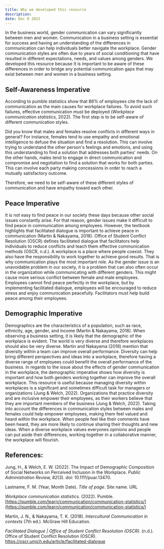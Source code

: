 ```yaml
---
title: Why we developed this resource
description:
date: Dec 8 2022
---
```

In the business world, gender communication can vary significantly between men and women. Communication in a business setting is essential for success and having an understanding of the differences in communication can help individuals better navigate the workplace. Gender communication styles are often due to years of social conditioning that have resulted in different expectations, needs, and values among genders. We developed this resource because It is important to be aware of these differences in order to bridge any potential communication gaps that may exist between men and women in a business setting.

## Self-Awareness Imperative

According to pumble statistics show that 86% of employees cite the lack of communication as the main causes for workplace failures. To avoid such failures, effective communication must be deployed (*Workplace communication statistics*, 2022). The first step is to be self-aware of different communication styles. 

Did you know that males and females resolve conflicts in different ways in general? For instance, females tend to use empathy and emotional intelligence to defuse the situation and find a resolution. This can involve trying to understand the other person's feelings and emotions, and using this understanding to find a solution that addresses both parties' needs. On the other hands, males tend to engage in direct communication and compromise and negotiation to find a solution that works for both parties. This can involve each party making concessions in order to reach a mutually satisfactory outcome.

Therefore, we need to be self-aware of these different styles of communication and have empathy toward each other.

## **Peace Imperative**

It is not easy to find peace in our society these days because other social issues constantly arise. For that reason, gender issues make it difficult to find peace in communication among employees. However, the textbook highlights that facilitated dialogue is important to achieve peace in communication (Martin & Nakayama, 2018). Office of Student Conflict Resolution (OSCR) defines facilitated dialogue that facilitators help individuals to reduce conflicts and teach them effective communication methods (OSCR, n.d.). A workplace is a place where people coexist. They also have the responsibility to work together to achieve good results. That is why communication plays the most important role. As the gender issue is an unavoidable problem in our society, it is a problem that can also often occur in the organization while communicating with different genders. This might cause more serious conflict between female and male employees. Employees cannot find peace perfectly in the workplace, but by implementing facilitated dialogue, employees will be encouraged to reduce stress and enjoy communication peacefully. Facilitators must help build peace among their employees.


## **Demographic Imperative**

Demographics are the characteristics of a population, such as race, ethnicity, age, gender, and income (Martin & Nakayama, 2018).  When observing a business setting, it is likely that the demographic of the workplace is evident.  The world is very diverse and therefore workplaces should also be very diverse.  Martin and Nakayama (2018) mention that diversity within a team can improve overall performance.  Diversity can help bring different perspectives and ideas into a workplace, therefore having a diverse range of employees could benefit the overall performance of the business.  In regards to the issue about the effects of gender communication in the workplace, the demographic imperative shows how diversity is important and how both genders working together can improve the overall workplace.  This resource is useful because managing diversity within workplaces is a significant and sometimes difficult task for managers or organizations (Jung & Welch, 2022).  Organizations that practice diversity and are inclusive empower their employees, as their workers believe that they are important members of the business (Jung & Welch, 2022).  Taking into account the differences in communication styles between males and females could help empower employees, making them feel valued and heard within the workplace.  When people feel like their comments have been heard, they are more likely to continue sharing their thoughts and new ideas.  When a diverse workplace values everyones opinions and people can put aside their differences, working together in a collaborative manner, the workplace will flourish. 

## References:

Jung, H., & Welch, E. W. (2022). The Impact of Demographic Composition of Social Networks on Perceived Inclusion in the Workplace. *Public Administration Review, 82*(3). doi: 10.1111/puar.13470. 

Lastname, F. M. (Year, Month Date). *Title of page*. Site name. URL

*Workplace communication statistics.* (2022). Pumble. [https://pumble.com/learn/communication/communication-statistics/](https://pumble.com/learn/communication/communication-statistics/)

Martin, J. N., & Nakayama, T. K. (2018). *Intercultural Communication in contexts* (7th ed.). McGraw Hill Education.

*Facilitated Dialogue | Office of Student Conflict Resolution (OSCR)*. (n.d.). Office of Student Conflict Resolution (OSCR). https://oscr.umich.edu/article/facilitated-dialogue